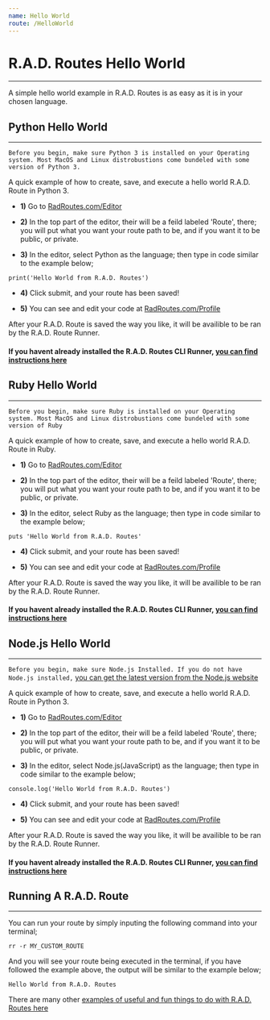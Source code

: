 ```yaml
---
name: Hello World
route: /HelloWorld
---
```


# R.A.D. Routes Hello World

---

A simple hello world example in R.A.D. Routes is as easy as it is in your chosen language.


## Python Hello World
---
```Before you begin, make sure Python 3 is installed on your Operating system. Most MacOS and Linux distrobustions come bundeled with some version of Python 3.```

A quick example of how to create, save, and execute a hello world R.A.D. Route in Python 3.

* **1)** Go to [RadRoutes.com/Editor](https://radroutes.com/Editor)

* **2)** In the top part of the editor, their will be a feild labeled 'Route', there; you will put what you want your route path to be, and if you want it to be public, or private.

* **3)** In the editor, select Python as the language; then type in code similar to the example below;

```
print('Hello World from R.A.D. Routes')
```

* **4)** Click submit, and your route has been saved!

* **5)** You can see and edit your code at [RadRoutes.com/Profile](https://radroutes.com/Profile)

After your R.A.D. Route is saved the way you like, it will be availible to be ran by the R.A.D. Route Runner.

#### If you havent already installed the R.A.D. Routes CLI Runner, [you can find instructions here](https://docs.radroutes.com/Prerequisites)




## Ruby Hello World
---
```Before you begin, make sure Ruby is installed on your Operating system. Most MacOS and Linux distrobustions come bundeled with some version of Ruby```

A quick example of how to create, save, and execute a hello world R.A.D. Route in Ruby.

* **1)** Go to [RadRoutes.com/Editor](https://radroutes.com/Editor)

* **2)** In the top part of the editor, their will be a feild labeled 'Route', there; you will put what you want your route path to be, and if you want it to be public, or private.

* **3)** In the editor, select Ruby as the language; then type in code similar to the example below;

```
puts 'Hello World from R.A.D. Routes'
```

* **4)** Click submit, and your route has been saved!

* **5)** You can see and edit your code at [RadRoutes.com/Profile](https://radroutes.com/Profile)

After your R.A.D. Route is saved the way you like, it will be availible to be ran by the R.A.D. Route Runner.

#### If you havent already installed the R.A.D. Routes CLI Runner, [you can find instructions here](https://docs.radroutes.com/Prerequisites)




## Node.js Hello World
---
```Before you begin, make sure Node.js Installed. If you do not have Node.js installed,``` [you can get the latest version from the Node.js website](https://nodejs.org/en/download/)

A quick example of how to create, save, and execute a hello world R.A.D. Route in Python 3.

* **1)** Go to [RadRoutes.com/Editor](https://radroutes.com/Editor)

* **2)** In the top part of the editor, their will be a feild labeled 'Route', there; you will put what you want your route path to be, and if you want it to be public, or private.

* **3)** In the editor, select Node.js(JavaScript) as the language; then type in code similar to the example below;

```
console.log('Hello World from R.A.D. Routes')
```

* **4)** Click submit, and your route has been saved!

* **5)** You can see and edit your code at [RadRoutes.com/Profile](https://radroutes.com/Profile)

After your R.A.D. Route is saved the way you like, it will be availible to be ran by the R.A.D. Route Runner.

#### If you havent already installed the R.A.D. Routes CLI Runner, [you can find instructions here](https://docs.radroutes.com/Prerequisites)

## Running A R.A.D. Route
---
You can run your route by simply inputing the following command into your terminal;

```
rr -r MY_CUSTOM_ROUTE
```

And you will see your route being executed in the terminal, if you have followed the example above, the output will be similar to the example below;

```
Hello World from R.A.D. Routes
```

There are many other [examples of useful and fun things to do with R.A.D. Routes here](https://docs.radroutes.com/RADExamples)